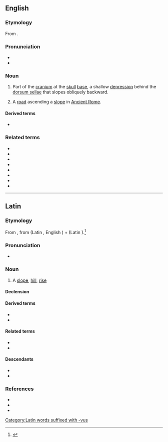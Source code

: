 ==English==
{{wikipedia|Clivus (anatomy)}}

===Etymology===
{{root|en|ine-pro|*ḱley-}}
From {{der|en|la|clīvus||slope, hill}}.

===Pronunciation===
* {{IPA|en|/ˈklaɪvəs/}}
* {{hyphenation|en|cli|vus}}

===Noun===
{{en-noun|clivi}}

# {{lb|en|anatomy}} Part of the [[cranium]] at the [[skull]] [[base]], a shallow [[depression]] behind the [[dorsum sellae]] that slopes obliquely backward.
# {{lb|en|historical}} A [[road]] ascending a [[slope]] in [[Ancient Rome]].

====Derived terms====
* {{l|en|clival}}

===Related terms===
* {{l|en|client}}
* {{l|en|climate}}
* {{l|en|climax}}
* {{l|en|clinic}}
* {{l|en|clinoid}}
* {{l|en|decline}}
* {{l|en|incline}}
* {{l|en|recline}}

----

==Latin==

===Etymology===
{{root|la|ine-pro|*ḱley-}}
From {{der|la|ine-pro|*ḱleywós}}, from {{der|la|ine-pro|*ḱley-||to lean}} (Latin {{m|la|clīnō}}, English {{m|en|lean}}) + {{m|ine-pro|*-wós}} (Latin {{m|la|-vus}}).<ref>{{R:Online Etymology Dictionary|declivity}}</ref>

===Pronunciation===
* {{la-IPA|clīvus|eccl=1}}

===Noun===
{{la-noun|clīvus<2>}}

# A [[slope]], [[hill]], [[rise]]

====Declension====
{{la-ndecl|clīvus<2>}}

====Derived terms====
* {{l|la|clīvōsus}}
* {{l|la|clīvulus}}

====Related terms====
* {{l|la|clīnātus}}
* {{l|la|clīnō}}

====Descendants====
* {{desc|en|clivus}}
* {{desc|it|clivo}}

===References===
* {{R:L&S}}
* {{R:Elementary Lewis}}
* {{R:Gaffiot}}
<references/>

{{C|la|Landforms}}

[[Category:Latin words suffixed with -vus]]